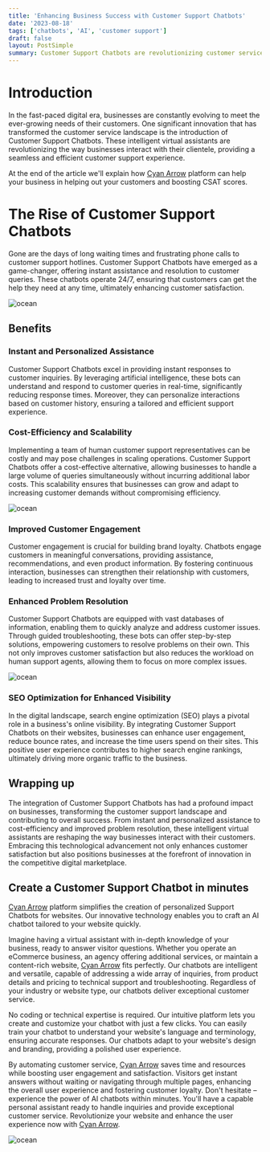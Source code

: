 ```yaml
---
title: 'Enhancing Business Success with Customer Support Chatbots'
date: '2023-08-18'
tags: ['chatbots', 'AI', 'customer support']
draft: false
layout: PostSimple
summary: Customer Support Chatbots are revolutionizing customer service, providing businesses with instant, personalized assistance that enhances customer satisfaction.
---
```


# Introduction
In the fast-paced digital era, businesses are constantly evolving to meet the ever-growing needs of their customers. One significant innovation that has transformed 
the customer service landscape is the introduction of Customer Support Chatbots. These intelligent virtual assistants are revolutionizing the way businesses interact 
with their clientele, providing a seamless and efficient customer support experience.

At the end of the article we'll explain how [Cyan Arrow](https://www.cyanarrow.com) platform can help your business in helping out your customers and boosting CSAT scores.

<TOCInline toc={props.toc} exclude="Introduction"/>

# The Rise of Customer Support Chatbots
Gone are the days of long waiting times and frustrating phone calls to customer support hotlines. Customer Support Chatbots have emerged as a game-changer, offering 
instant assistance and resolution to customer queries. These chatbots operate 24/7, ensuring that customers can get the help they need at any time, ultimately enhancing 
customer satisfaction.
<div className="flex relative w-full md:h-[450px] h-[200px] p-4 border rounded shadow overflow-hidden bg-white">
    <Image alt="ocean" src="/static/images/chatbot_support.svg" fill={true} className=" object-contain " />
</div>

## Benefits

### Instant and Personalized Assistance
Customer Support Chatbots excel in providing instant responses to customer inquiries. By leveraging artificial intelligence, 
these bots can understand and respond to customer queries in real-time, significantly reducing response times. Moreover, they can personalize interactions based 
on customer history, ensuring a tailored and efficient support experience.

### Cost-Efficiency and Scalability
Implementing a team of human customer support representatives can be costly and may pose challenges in scaling operations. Customer Support Chatbots offer a cost-effective 
alternative, allowing businesses to handle a large volume of queries simultaneously without incurring additional labor costs. This scalability ensures that businesses can 
grow and adapt to increasing customer demands without compromising efficiency.
<div className="flex relative w-full md:h-[450px] h-[200px] p-4 border rounded shadow overflow-hidden bg-white">
    <Image alt="ocean" src="/static/images/efficient.svg" fill={true} className=" object-contain " />
</div>

### Improved Customer Engagement
Customer engagement is crucial for building brand loyalty. Chatbots engage customers in meaningful conversations, providing assistance, recommendations, and even product 
information. By fostering continuous interaction, businesses can strengthen their relationship with customers, leading to increased trust and loyalty over time.

### Enhanced Problem Resolution
Customer Support Chatbots are equipped with vast databases of information, enabling them to quickly analyze and address customer issues. Through guided troubleshooting, 
these bots can offer step-by-step solutions, empowering customers to resolve problems on their own. This not only improves customer satisfaction but also reduces the 
workload on human support agents, allowing them to focus on more complex issues.
<div className="flex relative w-full md:h-[450px] h-[200px] p-4 border rounded shadow overflow-hidden bg-white">
    <Image alt="ocean" src="/static/images/enhanced.svg" fill={true} className=" object-contain " />
</div>

### SEO Optimization for Enhanced Visibility
In the digital landscape, search engine optimization (SEO) plays a pivotal role in a business's online visibility. By integrating Customer Support Chatbots on their websites, 
businesses can enhance user engagement, reduce bounce rates, and increase the time users spend on their sites. This positive user experience contributes to higher search 
engine rankings, ultimately driving more organic traffic to the business.

## Wrapping up
The integration of Customer Support Chatbots has had a profound impact on businesses, transforming the customer support landscape and contributing 
to overall success. From instant and personalized assistance to cost-efficiency and improved problem resolution, these intelligent virtual assistants are reshaping the 
way businesses interact with their customers. Embracing this technological advancement not only enhances customer satisfaction but also positions businesses at the forefront 
of innovation in the competitive digital marketplace.

## Create a Customer Support Chatbot in minutes
[Cyan Arrow](https://www.cyanarrow.com) platform simplifies the creation of personalized Support Chatbots for websites. Our innovative technology enables you to craft an 
AI chatbot tailored to your website quickly.

Imagine having a virtual assistant with in-depth knowledge of your business, ready to answer visitor questions. Whether you operate an eCommerce business, an agency offering 
additional services, or maintain a content-rich website, [Cyan Arrow](https://www.cyanarrow.com) fits perfectly.
Our chatbots are intelligent and versatile, capable of addressing a wide array of inquiries, from product details and pricing to technical support and troubleshooting. 
Regardless of your industry or website type, our chatbots deliver exceptional customer service.

No coding or technical expertise is required. Our intuitive platform lets you create and customize your chatbot with just a few clicks. 
You can easily train your chatbot to understand your website's language and terminology, ensuring accurate responses.
Our chatbots adapt to your website's design and branding, providing a polished user experience.

By automating customer service, [Cyan Arrow](https://www.cyanarrow.com) saves time and resources while boosting user engagement and satisfaction. 
Visitors get instant answers without waiting or navigating through multiple pages, enhancing the overall user experience and fostering customer loyalty.
Don't hesitate – experience the power of AI chatbots within minutes. You'll have a capable personal assistant ready to handle inquiries and provide exceptional customer service. 
Revolutionize your website and enhance the user experience now with [Cyan Arrow](https://www.cyanarrow.com).
<div className=" relative w-full h-[100px] mb-4 -mt-10">
    <Image alt="ocean" src="/static/images/logo.png" fill={true} className=" object-contain top-0 " />
</div>